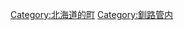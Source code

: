 {{Commonscat|Shibecha, Hokkaido}}
{{Catmore}}

{{DEFAULTSORT:Shibecha}}
[[Category:北海道的町|Category:北海道的町]]
[[Category:釧路管内|Category:釧路管内]]